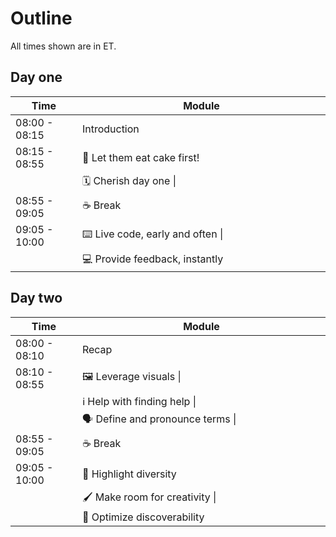 # Outline {#outline .unnumbered}

All times shown are in ET.

## Day one {.unnumbered}

+---------------+--------------------------------------------------------+
| Time          | Module                                                 |
+===============+========================================================+
| 08:00 - 08:15 | Introduction                                           |
+---------------+--------------------------------------------------------+
| 08:15 - 08:55 | 🍰 Let them eat cake first!                             |
+---------------+--------------------------------------------------------+
|               | 🗓️ Cherish day one                                     |
+---------------+--------------------------------------------------------+
| 08:55 - 09:05 | ☕ Break                                                |
+---------------+--------------------------------------------------------+
| 09:05 - 10:00 | ⌨️ Live code, early and often                          |
+---------------+--------------------------------------------------------+
|               | 💻 Provide feedback, instantly                          |
+---------------+--------------------------------------------------------+

## Day two {.unnumbered}

+---------------+--------------------------------------------------------+
| Time          | Module                                                 |
+===============+========================================================+
| 08:00 - 08:10 | Recap                                                  |
+---------------+--------------------------------------------------------+
| 08:10 - 08:55 | 🖼️ Leverage visuals                                    |
+---------------+--------------------------------------------------------+
|               | ℹ️ Help with finding help                              |
+---------------+--------------------------------------------------------+
|               | 🗣️ Define and pronounce terms                          |
+---------------+--------------------------------------------------------+
| 08:55 - 09:05 | ☕ Break                                                |
+---------------+--------------------------------------------------------+
| 09:05 - 10:00 | 🌈 Highlight diversity                                  |
+---------------+--------------------------------------------------------+
|               | 🖌️ Make room for creativity                            |
+---------------+--------------------------------------------------------+
|               | 🔎 Optimize discoverability                             |
+---------------+--------------------------------------------------------+
